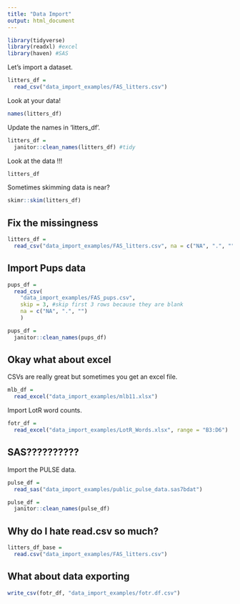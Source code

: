 ```yaml
---
title: "Data Import"
output: html_document
---
```


```r
library(tidyverse)
library(readxl) #excel
library(haven) #SAS
```

Let's import a dataset.


```r
litters_df = 
  read_csv("data_import_examples/FAS_litters.csv")
```

Look at your data!
```r
names(litters_df)
```

Update the names in 'litters_df'.

```r
litters_df = 
  janitor::clean_names(litters_df) #tidy
```

Look at the data !!!

```r
litters_df
```

Sometimes skimming data is near?

```r
skimr::skim(litters_df)
```


## Fix the missingness

```r
litters_df = 
  read_csv("data_import_examples/FAS_litters.csv", na = c("NA", ".", ""))
```

## Import Pups data

```r
pups_df = 
  read_csv(
    "data_import_examples/FAS_pups.csv",
    skip = 3, #skip first 3 rows because they are blank
    na = c("NA", ".", "")
    )

pups_df = 
  janitor::clean_names(pups_df)
```

## Okay what about excel

CSVs are really great but sometimes you get an excel file.

```r
mlb_df = 
  read_excel("data_import_examples/mlb11.xlsx")
```

Import LotR word counts.

```r
fotr_df = 
  read_excel("data_import_examples/LotR_Words.xlsx", range = "B3:D6")
```


## SAS??????????

Import the PULSE data.

```r
pulse_df = 
  read_sas("data_import_examples/public_pulse_data.sas7bdat")

pulse_df = 
  janitor::clean_names(pulse_df)
```

## Why do I hate read.csv so much?

```r
litters_df_base = 
  read.csv("data_import_examples/FAS_litters.csv")
```

## What about data exporting

```r
write_csv(fotr_df, "data_import_examples/fotr.df.csv")
```







